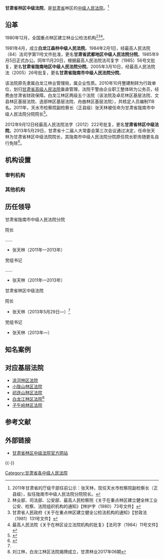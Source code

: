 {{Infobox PRCG
|机构名称 =甘肃省林区中级法院
|标志1 = National Emblem of the People's Republic of China.svg
|职位1 = 院长 
|人员1 = [[张天林|张天林]]
|衔级1 = ?级高级法官
|上诉法院 = [[甘肃省高级人民法院|甘肃省高级人民法院]]
|业务上级 = [[甘肃省高级人民法院|甘肃省高级人民法院]]
|组织上级 = [[甘肃省人民代表大会|甘肃省人民代表大会]]<br />甘肃省人民代表大会常务委员会
|中共上级 = [[中国共产党甘肃省委员会|中国共产党甘肃省委员会]]
|中共本级 = 中国共产党甘肃省林区中级法院党组
|机构类型 = [[中级人民法院|中级人民法院]]<br>[[专门人民法院|专门人民法院]]
|行政级别 = 副地厅级
|地址1 = [[甘肃省|甘肃省]][[兰州市|兰州市]][[安宁区|安宁区]]建宁西路1950号
|场所2 = 
|地址2 = 
|官网 = [http://www.chinagscourt.gov.cn/zy.htm?site=longnanfenyuan 甘肃省林区中级法院]
|成立时间 = 
|时期1 = 
|机构1 = 
|时期2 = 
|机构2 = 
|时期3 = 
|机构3 =
}}

'''甘肃省林区中级法院'''，是[[甘肃省|甘肃省]]林区的[[中级人民法院|中级人民法院]]。<ref>2011年甘肃省的厅级干部任前公示：张天林，现任天水市检察院副检察长（正县级），拟任陇南市中级人民法院分院院长。</ref>

==沿革==
1980年12月，全国重点林区建立林业公检法机构<ref>林业部、司法部、公安部、最高人民检察院《关于在重点林区建立健全林工业公安、检察、法院组织机构的通知》【林护字（1980）73号文件】</ref><ref>甘肃省人民政府《关于在重点林区建立健全公检法机构的通知》【甘政法（1981）131号文件】</ref><ref>最高人民法院《关于在林区设立法院机构的批复》【法司字（1984）11号文件】</ref>。

1981年4月，成立'''白龙江森林中级人民法院'''。1984年2月1日，经最高人民法院（84）法司字第11号文件批准，更名'''甘肃省武都地区中级人民法院分院'''。1985年9月5日正式办公。同年11月20日，根据最高人民法院法司复字（1985）56号文批复，更名'''甘肃省陇南地区中级人民法院分院'''。2005年3月10日，经最高人民法院法（2005）26号批复，更名'''甘肃省陇南市中级人民法院分院'''。

该法院原先隶属白龙江林业管理局，属企业性质。2010年10月整建制转为行政单位，划归[[甘肃省高级人民法院|甘肃省高级人民法院]]垂直管理，法院干警由企业职工整体转为公务员，经费由甘肃省财政保障。白龙江林区两级五个法院（该法院及卓尼林区基层法院、文县林区基层法院、迭部林区基层法院、舟曲林区基层法院），共核定人员编制118名。2011年，天水市检察院副检察长（正县级）张天林被任命为甘肃省陇南市中级人民法院分院院长<ref>{{Cite web |url = http://news.163.com/11/1008/04/7FQLRUU900014AED.html |title = 关于对拟提拔任职的于效庆等17名同志进行任前公示的公告 |author =  |date = 2011-10-08 |publisher = 网易 |language =  |accessdate =  |quote =  |archive-url = https://web.archive.org/web/20180303225315/http://news.163.com/11/1008/04/7FQLRUU900014AED.html |archive-date = 2018-03-03 |dead-url = yes }}</ref>。

2012年9月12日经最高人民法院法字（2012）222号批复，更名'''甘肃省林区中级法院'''。2013年5月29日，甘肃省十二届人大常委会第三次会议通过决定，任命张天林为甘肃省林区中级法院院长，其陇南市中级人民法院分院原任院长职务随更名自行免除<ref name=zhtle>{{Cite web |url = http://gov.gscn.com.cn/system/2013/05/30/010360210.shtml |title = 杨景海任甘肃司法厅厅长 张天林任甘肃林区中级法院院长 |author =  |date = 2013-05-30 |publisher = 中国甘肃网 |language =  |accessdate =  |quote =  |archive-url = https://web.archive.org/web/20180303225354/http://gov.gscn.com.cn/system/2013/05/30/010360210.shtml |archive-date = 2018-03-03 |dead-url = yes }}</ref>。

== 机构设置 ==

=== 审判机构 ===

=== 其他机构 ===


== 历任领导 ==
;甘肃省陇南市中级人民法院分院
{{col-begin}}
{{col-2}}
;院长
……
*张天林（2011年—2013年）

{{col-2}}
;党组书记
……
*张天林（2011年—2013年）
{{col-end}}

;甘肃省林区中级法院
{{col-begin}}
{{col-2}}
;院长
*张天林（2013年5月29日—）<ref name=zhtle/>

{{col-2}}
;党组书记
*张天林（2013年—）
{{col-end}}

== 知名案例 ==

== 对应基层法院 ==
*[[洮河林区法院|洮河林区法院]]
*[[小陇山林区法院|小陇山林区法院]]
*[[祁连山林区法院|祁连山林区法院]]
*[[白龙江林区法院|白龙江林区法院]]<ref>刘江林，白龙江林区法院揭牌成立，甘肃林业2017年06期</ref>
*[[子午岭林区法院|子午岭林区法院]]

== 参考文献 ==
{{reflist}}

==外部链接==
*[http://www.chinagscourt.gov.cn/zy.htm?site=longnanfenyuan 甘肃省林区中级法院官方网站] {{Wayback|url=http://www.chinagscourt.gov.cn/zy.htm?site=longnanfenyuan |date=20181211093019 }}

{{-}}
{{中华人民共和国法院|地}}
[[Category:甘肃省各中级人民法院|Category:甘肃省各中级人民法院]]
